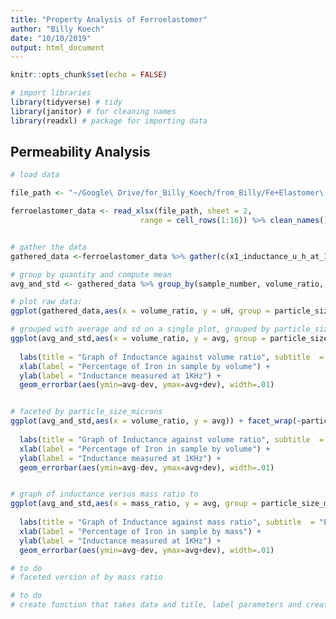 ```yaml
---
title: "Property Analysis of Ferroelastomer"
author: "Billy Koech"
date: "10/10/2019"
output: html_document
---
```


```r
knitr::opts_chunk$set(echo = FALSE)

# import libraries
library(tidyverse) # tidy
library(janitor) # for cleaning names
library(readxl) # package for importing data
```

## Permeability Analysis

```r

# load data

file_path <- "~/Google\ Drive/for_Billy_Koech/from_Billy/Fe+Elastomer\ experiments/V2_experiment_design_mixing_ratios_by_volume.xlsx"

ferroelastomer_data <- read_xlsx(file_path, sheet = 2,
                             range = cell_rows(1:16)) %>% clean_names()


# gather the data
gathered_data <-ferroelastomer_data %>% gather(c(x1_inductance_u_h_at_1khz, x2_inductance_u_h_at_1khz, x3_inductance_u_h_at_1khz, x4_inductance_u_h_at_1khz, x5_inductance_u_h_at_1khz), key = "quantity", value = "uH",na.rm = FALSE)

# group by quantity and compute mean
avg_and_std <- gathered_data %>% group_by(sample_number, volume_ratio, particle_size_microns, mass_ratio) %>% summarise(avg = mean(uH), dev = sd(uH))

# plot raw data:
ggplot(gathered_data,aes(x = volume_ratio, y = uH, group = particle_size_microns, color = as.factor(particle_size_microns))) + geom_line()

# grouped with average and sd on a single plot, grouped by particle_size_microns
ggplot(avg_and_std,aes(x = volume_ratio, y = avg, group = particle_size_microns, color = as.factor(particle_size_microns))) + geom_line() + geom_point() +
  
  labs(title = "Graph of Inductance against volume ratio", subtitle  = "Each line represents particles of different sizes", color = "Iron particle sizes") + 
  xlab(label = "Percentage of Iron in sample by volume") + 
  ylab(label = "Inductance measured at 1KHz") +
  geom_errorbar(aes(ymin=avg-dev, ymax=avg+dev), width=.01)


# faceted by particle_size_microns
ggplot(avg_and_std,aes(x = volume_ratio, y = avg)) + facet_wrap(~particle_size_microns) + geom_line() + geom_point() +
  
  labs(title = "Graph of Inductance against volume ratio", subtitle  = "Each box represents particles of different sizes", color = "Iron particle sizes") + 
  xlab(label = "Percentage of Iron in sample by volume") + 
  ylab(label = "Inductance measured at 1KHz") +
  geom_errorbar(aes(ymin=avg-dev, ymax=avg+dev), width=.01)


# graph of inductance versus mass ratio to 
ggplot(avg_and_std,aes(x = mass_ratio, y = avg, group = particle_size_microns, color = as.factor(particle_size_microns))) + geom_line() + geom_point() +
  
  labs(title = "Graph of Inductance against mass ratio", subtitle  = "Each line represents particles of different sizes", color = "Iron particle sizes") + 
  xlab(label = "Percentage of Iron in sample by mass") + 
  ylab(label = "Inductance measured at 1KHz") +
  geom_errorbar(aes(ymin=avg-dev, ymax=avg+dev), width=.01)

# to do
# faceted version of by mass ratio

# to do
# create function that takes data and title, label parameters and creates graphs
```

